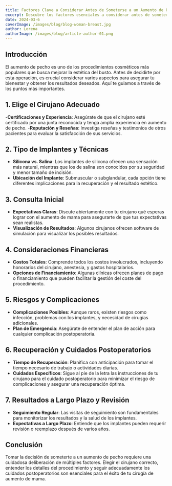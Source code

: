 ```yaml
---
title: Factores Clave a Considerar Antes de Someterse a un Aumento de Pecho
excerpt: Descubre los factores esenciales a considerar antes de someterte a una operación de aumento de pecho. Encuentra el cirujano ideal y asegura los mejores resultados para tu aumento de mama.
date: 2024-03-6
coverImage: /images/blog/blog-woman-breast.jpg
author: Lorena
authorImage: /images/blog/article-author-01.png
---
```


## Introducción

El aumento de pecho es uno de los procedimientos cosméticos más populares que 
busca mejorar la estética del busto. Antes de decidirte por esta operación, es crucial considerar 
varios aspectos para asegurar tu bienestar y obtener los resultados deseados. Aquí te guiamos a través de los puntos más importantes.


## 1. Elige el Cirujano Adecuado

-**Certificaciones y Experiencia**: Asegúrate de que el cirujano esté certificado por una junta reconocida y tenga amplia experiencia en aumento de pecho.
-**Reputación y Reseñas**: Investiga reseñas y testimonios de otros pacientes para evaluar la satisfacción de sus servicios.

## 2. Tipo de Implantes y Técnicas

- **Silicona vs. Salina**: Los implantes de silicona ofrecen una sensación más natural, mientras que los de salina son conocidos por su seguridad y menor tamaño de incisión.
- **Ubicación del Implante**: Submuscular o subglandular, cada opción tiene diferentes implicaciones para la recuperación y el resultado estético.

## 3. Consulta Inicial

- **Expectativas Claras**: Discute abiertamente con tu cirujano qué esperas lograr con el aumento de mama para asegurarte de que tus expectativas sean realistas.
- **Visualización de Resultados**: Algunos cirujanos ofrecen software de simulación para visualizar los posibles resultados.

## 4. Consideraciones Financieras

- **Costos Totales**: Comprende todos los costos involucrados, incluyendo honorarios del cirujano, anestesia, y gastos hospitalarios.
- **Opciones de Financiamiento**: Algunas clínicas ofrecen planes de pago o financiamiento que pueden facilitar la gestión del coste del procedimiento.

## 5. Riesgos y Complicaciones

- **Complicaciones Posibles**: Aunque raros, existen riesgos como infección, problemas con los implantes, y necesidad de cirugías adicionales.
- **Plan de Emergencia**: Asegúrate de entender el plan de acción para cualquier complicación postoperatoria.

## 6. Recuperación y Cuidados Postoperatorios

- **Tiempo de Recuperación**: Planifica con anticipación para tomar el tiempo necesario de trabajo o actividades diarias.
- **Cuidados Específicos**: Sigue al pie de la letra las instrucciones de tu cirujano para el cuidado postoperatorio para minimizar el riesgo de complicaciones y asegurar una recuperación óptima.

## 7. Resultados a Largo Plazo y Revisión

- **Seguimiento Regular**: Las visitas de seguimiento son fundamentales para monitorizar los resultados y la salud de los implantes.
- **Expectativas a Largo Plazo**: Entiende que los implantes pueden requerir revisión o reemplazo después de varios años.

## Conclusión

Tomar la decisión de someterte a un aumento de pecho requiere una cuidadosa deliberación de múltiples factores. Elegir el cirujano correcto, entender los detalles del procedimiento y seguir adecuadamente 
los cuidados postoperatorios son esenciales para el éxito de tu cirugía de aumento de mama.

